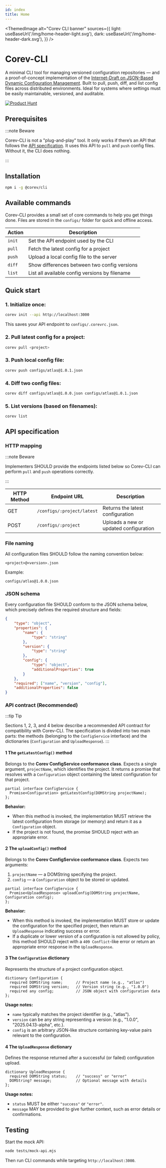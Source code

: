 ```yaml
---
id: index
title: Home
---
```



<ThemedImage
  alt="Corev CLI banner"
  sources={{
    light: useBaseUrl('/img/home-header-light.svg'),
    dark: useBaseUrl('/img/home-header-dark.svg'),
  }}
/>

# Corev-CLI

A minimal CLI tool for managing versioned configuration repositories — and a proof-of-concept implementation of the [Internet-Draft on JSON-Based Dynamic Configuration Management](https://www.ietf.org/staging/draft-abaris-json-based-dynamic-config-management-00.txt). Built to pull, push, diff, and list config files across distributed environments. Ideal for systems where settings must be easily maintainable, versioned, and auditable.

[![Product Hunt](https://api.producthunt.com/widgets/embed-image/v1/featured.svg?post_id=952597&theme=dark)](https://www.producthunt.com/posts/corev-cli?embed=true&utm_source=badge-featured&utm_medium=badge&utm_souce=badge-corev-cli)

## Prerequisites

:::note Beware

Corev-CLI is not a "plug-and-play" tool. It only works if there’s an API that follows the [API specification](#api-specification).
It uses this API to `pull` and `push` config files. Without it, the CLI does nothing.

:::

## Installation

```bash
npm i -g @corev/cli
```

## Available commands

Corev-CLI provides a small set of core commands to help you get things done. Files are stored in the `configs/` folder for quick and offline access.

| Action              | Description                                           |
|---------------------|-------------------------------------------------------|
| `init`              | Set the API endpoint used by the CLI                  |
| `pull`              | Fetch the latest config for a project                 |
| `push`              | Upload a local config file to the server              |
| `diff`              | Show differences between two config versions          |
| `list`              | List all available config versions by filename        |

## Quick start

### 1. Initialize once:

```bash
corev init --api http://localhost:3000
```

This saves your API endpoint to `configs/.corevrc.json`.

### 2. Pull latest config for a project:

```bash
corev pull <project>
```

### 3. Push local config file:

```bash
corev push configs/atlas@1.0.1.json
```

### 4. Diff two config files:

```bash
corev diff configs/atlas@1.0.0.json configs/atlas@1.0.1.json
```

### 5. List versions (based on filenames):

```bash
corev list
```

## API specification

### HTTP mapping
:::note Beware

Implementers SHOULD provide the endpoints listed below so Corev-CLI can perform `pull` and `push` operations correctly.

:::

| HTTP Method | Endpoint URL               | Description                            |
|-------------|----------------------------|----------------------------------------|
| GET         | `/configs/:project/latest` | Returns the latest configuration       |
| POST        | `/configs/:project`        | Uploads a new or updated configuration |

### File naming

All configuration files SHOULD follow the naming convention below:

```
<project>@<version>.json
```

Example:

```
configs/atlas@1.0.0.json
```

### JSON schema

Every configuration file SHOULD conform to the JSON schema below, which precisely defines the required structure and fields:

```json
{
	"type": "object",
	"properties": {
		"name": {
			"type": "string"
		},
		"version": {
			"type": "string"
		},
		"config": {
			"type": "object",
			"additionalProperties": true
		}
	},
	"required": ["name", "version", "config"],
	"additionalProperties": false
}
```

### API contract (Recommended)
:::tip Tip

Sections 1, 2, 3, and 4 below describe a recommended API contract for compatibility with Corev-CLI. The specification is divided into two main parts: the methods (belonging to the `ConfigService` interface) and the dictionaries (`Configuration` and `UploadResponse`).
:::

#### 1 The `getLatestConfig()` method

Belongs to the **Corev ConfigService conformance class**.
Expects a single argument, `projectName`, which identifies the project. It returns a promise that resolves with a `Configuration` object containing the latest configuration for that project.

```webidl
partial interface ConfigService {
  Promise<Configuration> getLatestConfig(DOMString projectName);
};
```

**Behavior:**
- When this method is invoked, the implementation MUST retrieve the latest configuration from storage (or memory) and return it as a `Configuration` object.
- If the project is not found, the promise SHOULD reject with an appropriate error.

#### 2 The `uploadConfig()` method

Belongs to the **Corev ConfigService conformance class**.
Expects two arguments:
1. `projectName` — a DOMString specifying the project.
2. `config` — a `Configuration` object to be stored or updated.

```webidl
partial interface ConfigService {
  Promise<UploadResponse> uploadConfig(DOMString projectName, Configuration config);
};
```

**Behavior:**
- When this method is invoked, the implementation MUST store or update the configuration for the specified project, then return an `UploadResponse` indicating success or error.
- If a duplicate or lower version of a configuration is not allowed by policy, this method SHOULD reject with a `409 Conflict`-like error or return an appropriate error response in the `UploadResponse`.

#### 3 The `Configuration` dictionary

Represents the structure of a project configuration object.

```webidl
dictionary Configuration {
  required DOMString name;      // Project name (e.g., "atlas")
  required DOMString version;   // Version string (e.g., "1.0.0")
  required any config;          // JSON object with configuration data
};
```

**Usage notes:**
- `name` typically matches the project identifier (e.g., "atlas").
- `version` can be any string representing a version (e.g., "1.0.0", "2025.04.13-alpha", etc.).
- `config` is an arbitrary JSON-like structure containing key-value pairs relevant to the configuration.

#### 4 The `UploadResponse` dictionary

Defines the response returned after a successful (or failed) configuration upload.

```webidl
dictionary UploadResponse {
  required DOMString status;    // "success" or "error"
  DOMString? message;           // Optional message with details
};
```

**Usage notes:**
- `status` MUST be either `"success"` or `"error"`.
- `message` MAY be provided to give further context, such as error details or confirmations.

## Testing

Start the mock API:

```bash
node tests/mock-api.mjs
```

Then run CLI commands while targeting `http://localhost:3000`.
